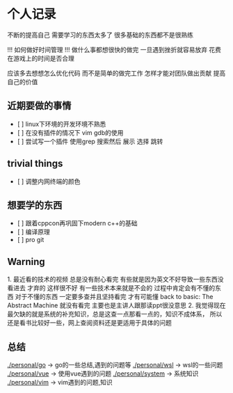 = 个人记录 =
不断的提高自己
需要学习的东西太多了 
很多基础的东西都不是很熟练

!!! 如何做好时间管理 !!!
做什么事都想很快的做完 一旦遇到挫折就容易放弃
花费在游戏上的时间是否合理

应该多去想想怎么优化代码 而不是简单的做完工作
怎样才能对团队做出贡献 提高自己的价值

== 近期要做的事情 ==
* [ ] linux下环境的开发环境不熟悉
* [ ] 在没有插件的情况下 vim gdb的使用
* [ ] 尝试写一个插件 使用grep 搜索然后 展示 选择 跳转

== trivial things ==
* [ ] 调整内网终端的颜色

== 想要学的东西 ==
* [ ] 跟着cppcon再巩固下modern c++的基础
* [ ] 编译原理
* [ ] pro git

== Warning ==
1. 最近看的技术的视频 总是没有耐心看完 有些就是因为英文不好导致一些东西没看进去 才弃的 这样很不好
有一些技术本来就是不会的 过程中肯定会有不懂的东西 对于不懂的东西 一定要多查并且坚持看完 才有可能懂
back to basic: The Abstract Machine 就没有看完 主要也是主讲人跟那读ppt很没意思
2. 我觉得现在最欠缺的就是系统的补充知识，总是这查一点那看一点的，知识不成体系，
所以还是看书比较好一些，网上查阅资料还是更适用于具体的问题

== 总结 ==
[[./personal/go]] -> go的一些总结,遇到的问题等
[[./personal/wsl]] -> wsl的一些问题
[[./personal/vue]] -> 使用vue遇到的问题
[[./personal/system]] -> 系统知识
[[./personal/vim]] -> vim遇到的问题,知识
